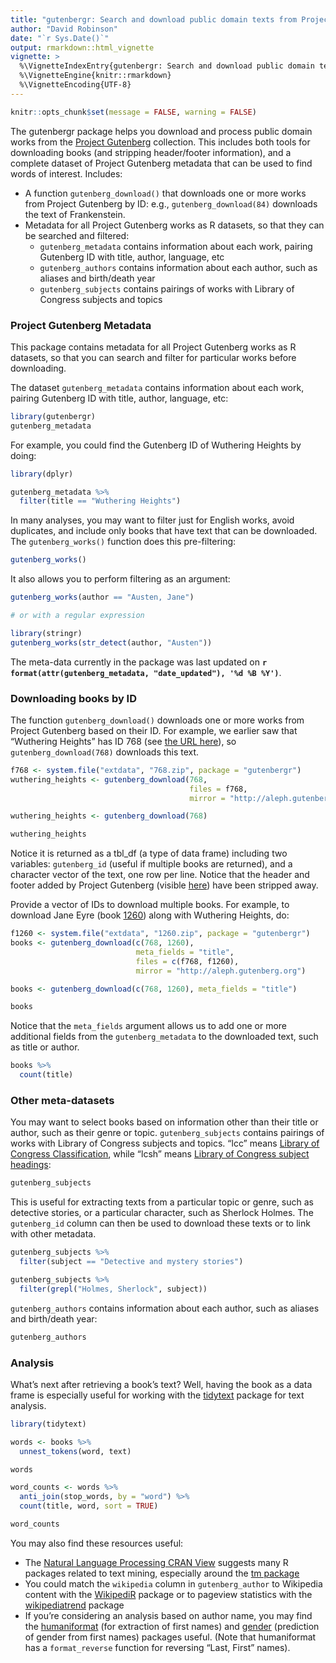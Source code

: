 ```yaml
---
title: "gutenbergr: Search and download public domain texts from Project Gutenberg"
author: "David Robinson"
date: "`r Sys.Date()`"
output: rmarkdown::html_vignette
vignette: >
  %\VignetteIndexEntry{gutenbergr: Search and download public domain texts from Project Gutenberg}
  %\VignetteEngine{knitr::rmarkdown}
  %\VignetteEncoding{UTF-8}
---
```


```r
knitr::opts_chunk$set(message = FALSE, warning = FALSE)
```

The gutenbergr package helps you download and process public domain works from the [Project Gutenberg](http://www.gutenberg.org/) collection. This includes both tools for downloading books (and stripping header/footer information), and a complete dataset of Project Gutenberg metadata that can be used to find words of interest. Includes:

* A function `gutenberg_download()` that downloads one or more works from Project Gutenberg by ID: e.g., `gutenberg_download(84)` downloads the text of Frankenstein.
* Metadata for all Project Gutenberg works as R datasets, so that they can be searched and filtered:
  * `gutenberg_metadata` contains information about each work, pairing Gutenberg ID with title, author, language, etc
  * `gutenberg_authors` contains information about each author, such as aliases and birth/death year
  * `gutenberg_subjects` contains pairings of works with Library of Congress subjects and topics
  
### Project Gutenberg Metadata

This package contains metadata for all Project Gutenberg works as R datasets, so that you can search and filter for particular works before downloading.

The dataset `gutenberg_metadata` contains information about each work, pairing Gutenberg ID with title, author, language, etc:

```r
library(gutenbergr)
gutenberg_metadata
```

For example, you could find the Gutenberg ID of Wuthering Heights by doing:

```r
library(dplyr)

gutenberg_metadata %>%
  filter(title == "Wuthering Heights")
```

In many analyses, you may want to filter just for English works, avoid duplicates, and include only books that have text that can be downloaded. The `gutenberg_works()` function does this pre-filtering:

```r
gutenberg_works()
```

It also allows you to perform filtering as an argument:

```r
gutenberg_works(author == "Austen, Jane")

# or with a regular expression

library(stringr)
gutenberg_works(str_detect(author, "Austen"))
```

The meta-data currently in the package was last updated on **`r format(attr(gutenberg_metadata, "date_updated"), '%d %B %Y')`**.

### Downloading books by ID

The function `gutenberg_download()` downloads one or more works from Project Gutenberg based on their ID. For example, we earlier saw that "Wuthering Heights" has ID 768 (see [the URL here](https://www.gutenberg.org/ebooks/768)), so `gutenberg_download(768)` downloads this text.

```r
f768 <- system.file("extdata", "768.zip", package = "gutenbergr")
wuthering_heights <- gutenberg_download(768,
                                        files = f768,
                                        mirror = "http://aleph.gutenberg.org")
```


```r
wuthering_heights <- gutenberg_download(768)
```

```r
wuthering_heights
```

Notice it is returned as a tbl_df (a type of data frame) including two variables: `gutenberg_id` (useful if multiple books are returned), and a character vector of the text, one row per line. Notice that the header and footer added by Project Gutenberg (visible [here](http://www.gutenberg.org/files/768/768.txt)) have been stripped away.

Provide a vector of IDs to download multiple books. For example, to download Jane Eyre (book [1260](https://www.gutenberg.org/ebooks/1260)) along with Wuthering Heights, do:

```r
f1260 <- system.file("extdata", "1260.zip", package = "gutenbergr")
books <- gutenberg_download(c(768, 1260),
                            meta_fields = "title",
                            files = c(f768, f1260),
                            mirror = "http://aleph.gutenberg.org")
```


```r
books <- gutenberg_download(c(768, 1260), meta_fields = "title")
```

```r
books
```

Notice that the `meta_fields` argument allows us to add one or more additional fields from the `gutenberg_metadata` to the downloaded text, such as title or author.

```r
books %>%
  count(title)
```

### Other meta-datasets

You may want to select books based on information other than their title or author, such as their genre or topic. `gutenberg_subjects` contains pairings of works with Library of Congress subjects and topics. "lcc" means [Library of Congress Classification](https://www.loc.gov/catdir/cpso/lcco/), while "lcsh" means [Library of Congress subject headings](http://id.loc.gov/authorities/subjects.html):

```r
gutenberg_subjects
```

This is useful for extracting texts from a particular topic or genre, such as detective stories, or a particular character, such as Sherlock Holmes. The `gutenberg_id` column can then be used to download these texts or to link with other metadata.

```r
gutenberg_subjects %>%
  filter(subject == "Detective and mystery stories")

gutenberg_subjects %>%
  filter(grepl("Holmes, Sherlock", subject))
```

`gutenberg_authors` contains information about each author, such as aliases and birth/death year:

```r
gutenberg_authors
```

### Analysis

What's next after retrieving a book's text? Well, having the book as a data frame is especially useful for working with the [tidytext](https://github.com/juliasilge/tidytext) package for text analysis.

```r
library(tidytext)

words <- books %>%
  unnest_tokens(word, text)

words

word_counts <- words %>%
  anti_join(stop_words, by = "word") %>%
  count(title, word, sort = TRUE)

word_counts
```

You may also find these resources useful:

* The [Natural Language Processing CRAN View](https://CRAN.R-project.org/view=NaturalLanguageProcessing) suggests many R packages related to text mining, especially around the [tm package](https://cran.r-project.org/package=tm)
* You could match the `wikipedia` column in `gutenberg_author` to Wikipedia content with the [WikipediR](https://cran.r-project.org/package=WikipediR) package or to pageview statistics with the [wikipediatrend](https://cran.r-project.org/package=wikipediatrend) package
* If you're considering an analysis based on author name, you may find the [humaniformat](https://cran.r-project.org/package=humaniformat) (for extraction of first names) and [gender](https://cran.r-project.org/package=gender) (prediction of gender from first names) packages useful. (Note that humaniformat has a `format_reverse` function for reversing "Last, First" names).
